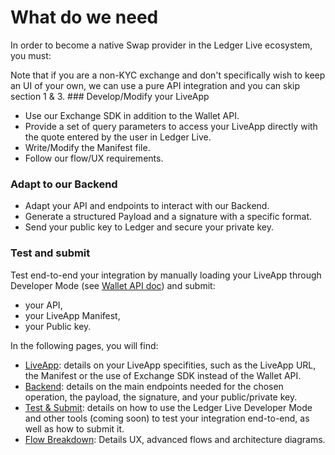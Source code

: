 
# What do we need

In order to become a native Swap provider in the Ledger Live ecosystem, you must:

<Callout type="info" emoji="👉">
  Note that if you are a non-KYC exchange and don't specifically wish to keep an UI of your own, we can use a pure API integration and you can skip section 1 & 3.
</Callout>

<Steps>
### Develop/Modify your LiveApp
 
- Use our Exchange SDK in addition to the Wallet API.
- Provide a set of query parameters to access your LiveApp directly with the quote entered by the user in Ledger Live. 
- Write/Modify the Manifest file. 
- Follow our flow/UX requirements.

### Adapt to our Backend
 
- Adapt your API and endpoints to interact with our Backend.
- Generate a structured Payload and a signature with a specific format.
- Send your public key to Ledger and secure your private key.

### Test and submit

Test end-to-end your integration by manually loading your LiveApp through Developer Mode (see [Wallet API doc](https://wallet.api.live.ledger.com/docs/discover/dapp-browser/manifest#load-your-live-app-locally-on-desktop)) and submit:
  - your API, 
  - your LiveApp Manifest,
  - your Public key.

</Steps>

In the following pages, you will find:
- [LiveApp](swap/providers-liveapp): details on your LiveApp specifities, such as the LiveApp URL, the Manifest or the use of Exchange SDK instead of the Wallet API.
- [Backend](swap/providers-backend): details on the main endpoints needed for the chosen operation, the payload, the signature, and your public/private key.
- [Test & Submit](swap/providers-test-and-submit): details on how to use the Ledger Live Developer Mode and other tools (coming soon) to test your integration end-to-end, as well as how to submit it. 
- [Flow Breakdown](swap/flow): Details UX, advanced flows and architecture diagrams.
